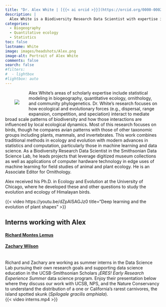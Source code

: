 ```yaml
---
title: "Dr. Alex White | [{{< ai orcid >}}](https://orcid.org/0000-0002-9708-2406) [{{< ai google-scholar >}}](https://scholar.google.dk/citations?user=YkggDqgAAAAJ&hl=en) [{{< ai cv >}}](https://github.com/aewhite100/cv/blob/9497335dce6a51f22b0d8e223c87fea9c5f6d4d7/cv.pdf) [{{< fa brands github >}}](https://github.com/aewhite100) [{{< fa envelope >}}](mailto:whiteae@si.edu)"
description: |
  Alex White is a Biodiversity Research Data Scientist with expertise in biogeography, quantitative ecology, and community phylogenetics. He is an Associate Editor for Ornithology.
categories:
  - Biogeography
  - Quantitative ecology
  - Statistics
toc: false
lastname: White
image: images/headshots/Alex.png
image-alt: Portrait of Alex White
comments: false
search: false
#filters:
#  - lightbox
#lightbox: auto
---
```

::: {.content-container}
::: {.header-block}

<div>
  <div style="float: left; position: relative; top: 0px; padding: 30px;">
  ![](images/headshots/Alex.png)
  </div>

Alex White’s areas of scholarly expertise include statistical modeling in biogeography, quantitative ecology, ornithology, and community phylogenetics. Dr. White’s research focuses on how ecological and evolutionary forces (e.g., dispersal, range expansion, competition, and speciation) interact to mediate broad scale patterns of biodiversity and how those interactions are influenced by local ecological dynamics. Most of this research focuses on birds, though he compares avian patterns with those of other taxonomic groups including plants, mammals, and invertebrates. This work combines traditional methods in ecology and evolution with modern advances in statistics and computation, particularly those in machine learning and data science. As a Biodiversity Research Data Scientist in the Smithsonian Data Science Lab, he leads projects that leverage digitized museum collections as well as applications of computer hardware technology in edge uses of machine learning for field studies of animal and plant ecology. He is an Associate Editor for Ornithology.

Alex received his Ph.D. in Ecology and Evolution at the University of Chicago, where he developed these and other questions to study the evolution and ecology of Himalayan birds.
</div>
:::
:::

{{< video https://youtu.be/dZpAISAGJz0
    title="Deep learning and the evolution of plant shapes" 
>}}

::: {.listing-block}
## Interns working with Alex
#### [**Richard Montes Lemus**](../interns/richiemonteslemus.qmd)

#### [**Zachary Wilson**](../interns/zacharywilson.qmd)
\
Richard and Zachary are working as summer interns in the Data Science Lab pursuing their own research goals and supporting data science education in the UCSB-Smithsonian Scholars *¡ERES! Early Research Experience Summer* data science program. Enjoy their presentation below where they discuss our work with UCSB, NPS, and the Nature Conservancy to understand the distribution of a one or California's rarest carnivores, the island spotted skunk (*Spilogale gracilis amphiala*). 
\
{{< video interns.mp4 >}}
:::

